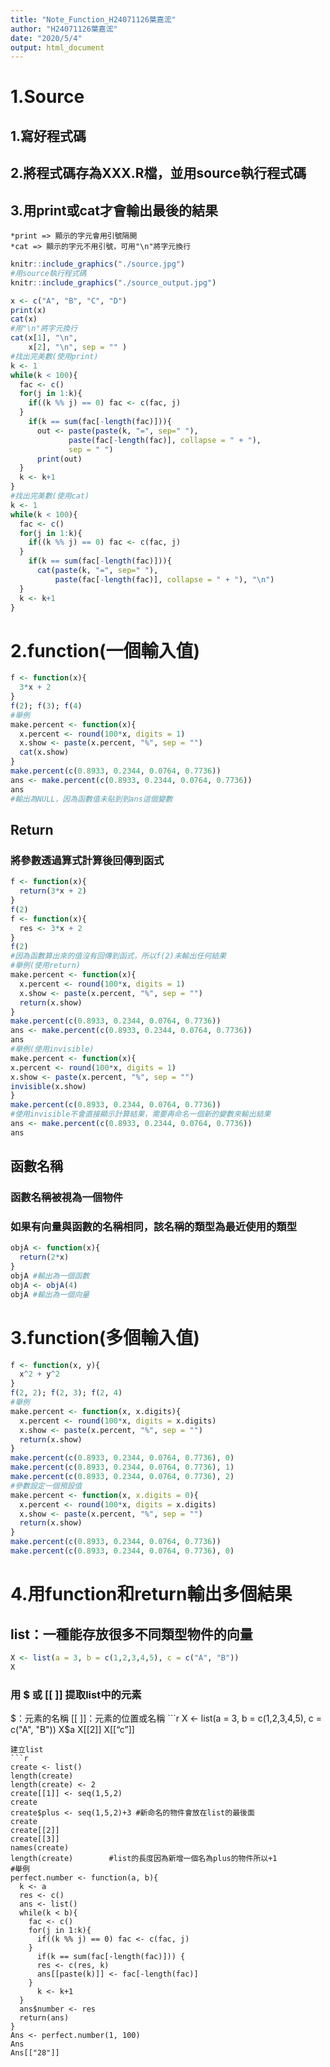 ---
title: "Note_Function_H24071126葉嘉浤"
author: "H24071126葉嘉浤"
date: "2020/5/4"
output: html_document
---

# 1.Source
## 1.寫好程式碼
## 2.將程式碼存為XXX.R檔，並用source執行程式碼
## 3.用print或cat才會輸出最後的結果
```{}
*print => 顯示的字元會用引號隔開
*cat => 顯示的字元不用引號，可用"\n"將字元換行
```

```{r,out.width= 450}
knitr::include_graphics("./source.jpg")
#用source執行程式碼
knitr::include_graphics("./source_output.jpg")
```

```{r}
x <- c("A", "B", "C", "D")
print(x)
cat(x)
#用"\n"將字元換行
cat(x[1], "\n",
    x[2], "\n", sep = "" )
#找出完美數(使用print)
k <- 1
while(k < 100){
  fac <- c()
  for(j in 1:k){
    if((k %% j) == 0) fac <- c(fac, j)
  }
    if(k == sum(fac[-length(fac)])){
      out <- paste(paste(k, "=", sep=" "),
             paste(fac[-length(fac)], collapse = " + "),
             sep = " ")
      print(out)
  }
  k <- k+1
}
#找出完美數(使用cat)
k <- 1
while(k < 100){
  fac <- c()
  for(j in 1:k){
    if((k %% j) == 0) fac <- c(fac, j)
  }
    if(k == sum(fac[-length(fac)])){
      cat(paste(k, "=", sep=" "),
          paste(fac[-length(fac)], collapse = " + "), "\n")
  }
  k <- k+1
}
```

# 2.function(一個輸入值)
```{r}
f <- function(x){
  3*x + 2
}
f(2); f(3); f(4)
#舉例
make.percent <- function(x){
  x.percent <- round(100*x, digits = 1)
  x.show <- paste(x.percent, "%", sep = "")
  cat(x.show)
}
make.percent(c(0.8933, 0.2344, 0.0764, 0.7736))
ans <- make.percent(c(0.8933, 0.2344, 0.0764, 0.7736))
ans 
#輸出為NULL，因為函數值未貼到到ans這個變數
```
## Return
### 將參數透過算式計算後回傳到函式
```{r}
f <- function(x){
  return(3*x + 2)
}
f(2)
f <- function(x){
  res <- 3*x + 2
}
f(2)
#因為函數算出來的值沒有回傳到函式，所以f(2)未輸出任何結果
#舉例(使用return)
make.percent <- function(x){
  x.percent <- round(100*x, digits = 1)
  x.show <- paste(x.percent, "%", sep = "")
  return(x.show)
}
make.percent(c(0.8933, 0.2344, 0.0764, 0.7736))
ans <- make.percent(c(0.8933, 0.2344, 0.0764, 0.7736))
ans
#舉例(使用invisible)
make.percent <- function(x){
x.percent <- round(100*x, digits = 1)
x.show <- paste(x.percent, "%", sep = "")
invisible(x.show)
}
make.percent(c(0.8933, 0.2344, 0.0764, 0.7736))
#使用invisible不會直接顯示計算結果，需要再命名一個新的變數來輸出結果
ans <- make.percent(c(0.8933, 0.2344, 0.0764, 0.7736))
ans
```
## 函數名稱
### 函數名稱被視為一個物件
### 如果有向量與函數的名稱相同，該名稱的類型為最近使用的類型
```{r}
objA <- function(x){
  return(2*x)
}
objA #輸出為一個函數
objA <- objA(4)
objA #輸出為一個向量
```
# 3.function(多個輸入值)
```{r}
f <- function(x, y){
  x^2 + y^2
}
f(2, 2); f(2, 3); f(2, 4)
#舉例
make.percent <- function(x, x.digits){
  x.percent <- round(100*x, digits = x.digits)
  x.show <- paste(x.percent, "%", sep = "")
  return(x.show)
}
make.percent(c(0.8933, 0.2344, 0.0764, 0.7736), 0)
make.percent(c(0.8933, 0.2344, 0.0764, 0.7736), 1)
make.percent(c(0.8933, 0.2344, 0.0764, 0.7736), 2)
#參數設定一個預設值
make.percent <- function(x, x.digits = 0){
  x.percent <- round(100*x, digits = x.digits)
  x.show <- paste(x.percent, "%", sep = "")
  return(x.show)
}
make.percent(c(0.8933, 0.2344, 0.0764, 0.7736))
make.percent(c(0.8933, 0.2344, 0.0764, 0.7736), 0)
```
# 4.用function和return輸出多個結果
## list：一種能存放很多不同類型物件的向量
```{r}
X <- list(a = 3, b = c(1,2,3,4,5), c = c("A", "B"))
X
```
### 用 $ 或 [[ ]] 提取list中的元素
$：元素的名稱  
[[ ]]：元素的位置或名稱
```{r}
X <- list(a = 3, b = c(1,2,3,4,5), c = c("A", "B"))
X$a
X[[2]]
X[["c"]]
```
建立list
```{r}
create <- list()
length(create)
length(create) <- 2
create[[1]] <- seq(1,5,2)
create
create$plus <- seq(1,5,2)+3 #新命名的物件會放在list的最後面
create
create[[2]]
create[[3]]
names(create)
length(create)        #list的長度因為新增一個名為plus的物件所以+1
#舉例
perfect.number <- function(a, b){
  k <- a
  res <- c()
  ans <- list()
  while(k < b){
    fac <- c()
    for(j in 1:k){
      if((k %% j) == 0) fac <- c(fac, j)
    }
      if(k == sum(fac[-length(fac)])) {
      res <- c(res, k)
      ans[[paste(k)]] <- fac[-length(fac)]
    }
      k <- k+1
  }
  ans$number <- res
  return(ans)
}
Ans <- perfect.number(1, 100)
Ans
Ans[["28"]]
```